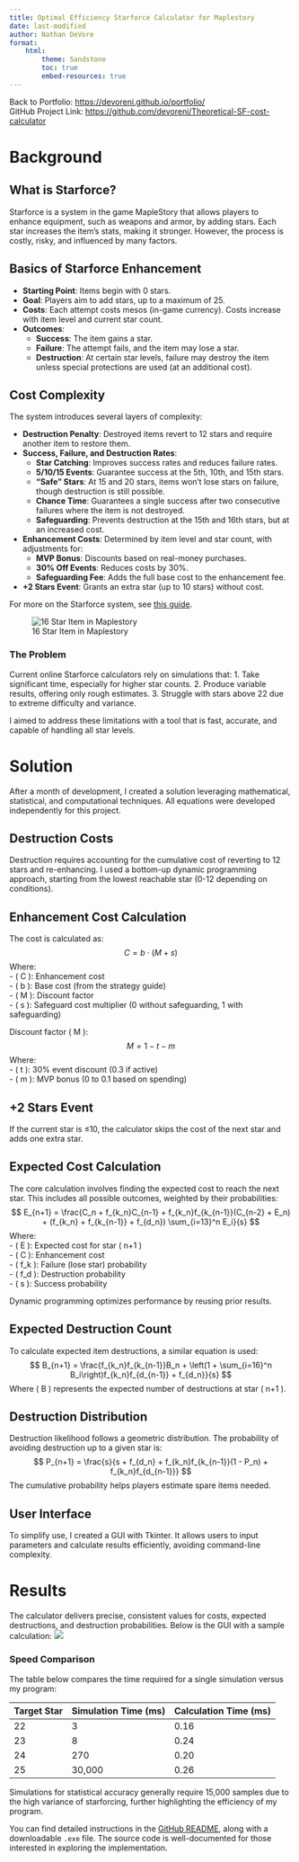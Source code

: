 ```yaml
---
title: Optimal Efficiency Starforce Calculator for Maplestory
date: last-modified
author: Nathan DeVore
format:
    html:
        theme: Sandstone
        toc: true
        embed-resources: true
---
```


Back to Portfolio: <https://devoreni.github.io/portfolio/>  
GitHub Project Link: <https://github.com/devoreni/Theoretical-SF-cost-calculator>

# Background

## What is Starforce?
Starforce is a system in the game MapleStory that allows players to enhance equipment, such as weapons and armor, by adding stars. Each star increases the item's stats, making it stronger. However, the process is costly, risky, and influenced by many factors.

## Basics of Starforce Enhancement
- **Starting Point**: Items begin with 0 stars.
- **Goal**: Players aim to add stars, up to a maximum of 25.
- **Costs**: Each attempt costs mesos (in-game currency). Costs increase with item level and current star count.
- **Outcomes**:
    - **Success**: The item gains a star.
    - **Failure**: The attempt fails, and the item may lose a star.
    - **Destruction**: At certain star levels, failure may destroy the item unless special protections are used (at an additional cost).

## Cost Complexity
The system introduces several layers of complexity:

- **Destruction Penalty**: Destroyed items revert to 12 stars and require another item to restore them.
- **Success, Failure, and Destruction Rates**:
    - **Star Catching**: Improves success rates and reduces failure rates.
    - **5/10/15 Events**: Guarantee success at the 5th, 10th, and 15th stars.
    - **"Safe" Stars**: At 15 and 20 stars, items won't lose stars on failure, though destruction is still possible.
    - **Chance Time**: Guarantees a single success after two consecutive failures where the item is not destroyed.
    - **Safeguarding**: Prevents destruction at the 15th and 16th stars, but at an increased cost.
- **Enhancement Costs**: Determined by item level and star count, with adjustments for:
    - **MVP Bonus**: Discounts based on real-money purchases.
    - **30% Off Events**: Reduces costs by 30%.
    - **Safeguarding Fee**: Adds the full base cost to the enhancement fee.
- **+2 Stars Event**: Grants an extra star (up to 10 stars) without cost.

For more on the Starforce system, see [this guide](https://strategywiki.org/wiki/MapleStory/Spell_Trace_and_Star_Force).

![16 Star Item in Maplestory](assets/16StarBerserked.png)

### The Problem
Current online Starforce calculators rely on simulations that:
1. Take significant time, especially for higher star counts.
2. Produce variable results, offering only rough estimates.
3. Struggle with stars above 22 due to extreme difficulty and variance.

I aimed to address these limitations with a tool that is fast, accurate, and capable of handling all star levels.

# Solution

After a month of development, I created a solution leveraging mathematical, statistical, and computational techniques. All equations were developed independently for this project.

## Destruction Costs
Destruction requires accounting for the cumulative cost of reverting to 12 stars and re-enhancing. I used a bottom-up dynamic programming approach, starting from the lowest reachable star (0-12 depending on conditions).

## Enhancement Cost Calculation
The cost is calculated as:
$$
C = b \cdot (M + s)
$$
Where:  
- \( C \): Enhancement cost  
- \( b \): Base cost (from the strategy guide)  
- \( M \): Discount factor  
- \( s \): Safeguard cost multiplier (0 without safeguarding, 1 with safeguarding)

Discount factor \( M \):
$$
M = 1 - t - m
$$
Where:  
- \( t \): 30% event discount (0.3 if active)  
- \( m \): MVP bonus (0 to 0.1 based on spending)

## +2 Stars Event
If the current star is ≤10, the calculator skips the cost of the next star and adds one extra star.

## Expected Cost Calculation
The core calculation involves finding the expected cost to reach the next star. This includes all possible outcomes, weighted by their probabilities:
$$
E_{n+1} = \frac{C_n + f_{k_n}C_{n-1} + f_{k_n}f_{k_{n-1}}(C_{n-2} + E_n) + (f_{k_n} + f_{k_{n-1}} + f_{d_n}) \sum_{i=13}^n E_i}{s}
$$
Where:  
- \( E \): Expected cost for star \( n+1 \)  
- \( C \): Enhancement cost  
- \( f_k \): Failure (lose star) probability  
- \( f_d \): Destruction probability  
- \( s \): Success probability  

Dynamic programming optimizes performance by reusing prior results.

## Expected Destruction Count
To calculate expected item destructions, a similar equation is used:
$$
B_{n+1} = \frac{f_{k_n}f_{k_{n-1}}B_n + \left(1 + \sum_{i=16}^n B_i\right)f_{k_n}f_{d_{n-1}} + f_{d_n}}{s}
$$
Where \( B \) represents the expected number of destructions at star \( n+1 \).

## Destruction Distribution
Destruction likelihood follows a geometric distribution. The probability of avoiding destruction up to a given star is:
$$
P_{n+1} = \frac{s}{s + f_{d_n} + f_{k_n}f_{k_{n-1}}(1 - P_n) + f_{k_n}f_{d_{n-1}}}
$$
The cumulative probability helps players estimate spare items needed.

## User Interface
To simplify use, I created a GUI with Tkinter. It allows users to input parameters and calculate results efficiently, avoiding command-line complexity.

# Results

The calculator delivers precise, consistent values for costs, expected destructions, and destruction probabilities. Below is the GUI with a sample calculation:
![](assets/CalculatorScreenshot.png)

### Speed Comparison
The table below compares the time required for a single simulation versus my program:

| Target Star | Simulation Time (ms) | Calculation Time (ms) |
|-------------|-----------------------|-----------------------|
| 22          | 3                    | 0.16                  |
| 23          | 8                    | 0.24                  |
| 24          | 270                  | 0.20                  |
| 25          | 30,000               | 0.26                  |

Simulations for statistical accuracy generally require 15,000 samples due to the high variance of starforcing, further highlighting the efficiency of my program.

You can find detailed instructions in the [GitHub README](https://github.com/devoreni/Theoretical-SF-cost-calculator), along with a downloadable `.exe` file. The source code is well-documented for those interested in exploring the implementation.
